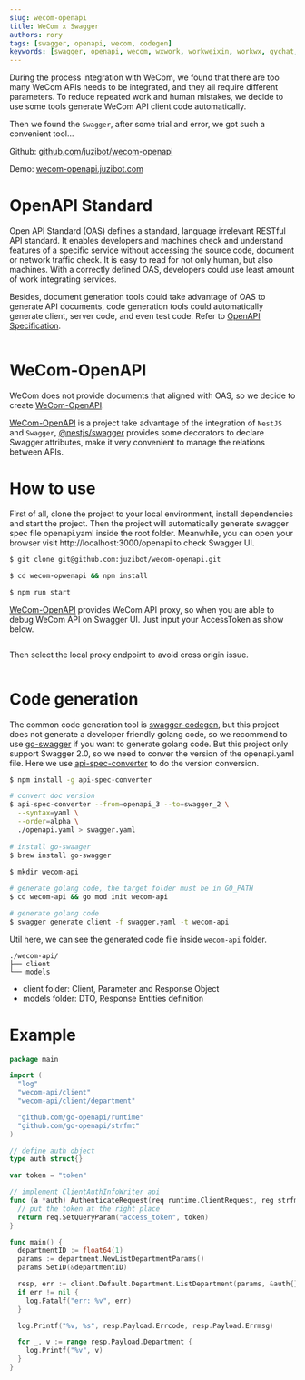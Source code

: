 ```yaml
---
slug: wecom-openapi
title: WeCom x Swagger
authors: rory
tags: [swagger, openapi, wecom, codegen]
keywords: [swagger, openapi, wecom, wxwork, workweixin, workwx, qychat, qywork, openapi3, codegen, wework, wecaht]
---
```



During the process integration with WeCom, we found that there are too many WeCom APIs needs to be integrated, and they all require different parameters. To reduce repeated work and human mistakes, we decide to use some tools generate WeCom API client code automatically.

Then we found the `Swagger`, after some trial and error, we got such a convenient tool...

<!--truncate-->

Github: [github.com/juzibot/wecom-openapi](https://github.com/juzibot/wecom-openapi)

Demo: [wecom-openapi.juzibot.com](https://wecom-openapi.juzibot.com)

# OpenAPI Standard

Open API Standard (OAS) defines a standard, language irrelevant RESTful API standard. It enables developers and machines check and understand features of a specific service without accessing the source code, document or network traffic check. It is easy to read for not only human, but also machines. With a correctly defined OAS, developers could use least amount of work integrating services.

Besides, document generation tools could take advantage of OAS to generate API documents, code generation tools could automatically generate client, server code, and even test code. Refer to [OpenAPI Specification](https://swagger.io/specification/).

<Image img={swaggerBanner} />

# WeCom-OpenAPI

WeCom does not provide documents that aligned with OAS, so we decide to create [WeCom-OpenAPI](https://github.com/juzibot/wecom-openapi).

[WeCom-OpenAPI](https://github.com/juzibot/wecom-openapi) is a project take advantage of the integration of `NestJS` and `Swagger`, [@nestjs/swagger](https://www.npmjs.com/package/@nestjs/swagger) provides some decorators to declare Swagger attributes, make it very convenient to manage the relations between APIs.

# How to use

First of all, clone the project to your local environment, install dependencies and start the project. Then the project will automatically generate swagger spec file openapi.yaml inside the root folder. Meanwhile, you can open your browser visit http://localhost:3000/openapi to check Swagger UI.

```bash
$ git clone git@github.com:juzibot/wecom-openapi.git

$ cd wecom-opwenapi && npm install

$ npm run start
```
[WeCom-OpenAPI](https://github.com/juzibot/wecom-openapi) provides WeCom API proxy, so when you are able to debug WeCom API on Swagger UI. Just input your AccessToken as show below.

<Image img={authorizeStep} />

Then select the local proxy endpoint to avoid cross origin issue.

<Image img={proxyStep} />

# Code generation

The common code generation tool is [swagger-codegen](https://github.com/swagger-api/swagger-codegen), but this project does not generate a developer friendly golang code, so we recommend to use [go-swagger](https://github.com/go-swagger/go-swagger) if you want to generate golang code. But this project only support Swagger 2.0, so we need to conver the version of the openapi.yaml file. Here we use [api-spec-converter](https://www.npmjs.com/package/api-spec-converter) to do the version conversion.

```bash
$ npm install -g api-spec-converter

# convert doc version
$ api-spec-converter --from=openapi_3 --to=swagger_2 \
  --syntax=yaml \
  --order=alpha \
  ./openapi.yaml > swagger.yaml
 
# install go-swaager 
$ brew install go-swagger
 
$ mkdir wecom-api

# generate golang code, the target folder must be in GO_PATH
$ cd wecom-api && go mod init wecom-api

# generate golang code
$ swagger generate client -f swagger.yaml -t wecom-api
```

Util here, we can see the generated code file inside `wecom-api` folder.

```
./wecom-api/
├── client
└── models
```
- client folder: Client, Parameter and Response Object
- models folder: DTO, Response Entities definition

# Example

```go
package main

import (
  "log"
  "wecom-api/client"
  "wecom-api/client/department"

  "github.com/go-openapi/runtime"
  "github.com/go-openapi/strfmt"
)

// define auth object
type auth struct{}

var token = "token"

// implement ClientAuthInfoWriter api
func (a *auth) AuthenticateRequest(req runtime.ClientRequest, reg strfmt.Registry) error {
  // put the token at the right place
  return req.SetQueryParam("access_token", token)
}

func main() {
  departmentID := float64(1)
  params := department.NewListDepartmentParams()
  params.SetID(&departmentID)

  resp, err := client.Default.Department.ListDepartment(params, &auth{})
  if err != nil {
    log.Fatalf("err: %v", err)
  }

  log.Printf("%v, %s", resp.Payload.Errcode, resp.Payload.Errmsg)

  for _, v := range resp.Payload.Department {
    log.Printf("%v", v)
  }
}
```
